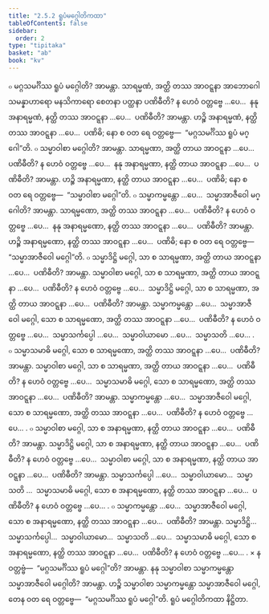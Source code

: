 ```yaml
---
title: "2.5.2 ရူပံမဂ္ဂေါတိကထာ"
tableOfContents: false
sidebar:
  order: 2
type: "tipitaka"
basket: "ab"
book: "kv"
---
```



<DynamicBreadcrumb />

<Division number="573" book="kv" e="ch" v="32" p="309">

<Paragraph number="1937" book="kv">
๐ မဂ္ဂသမင်္ဂိဿ ရူပံ မဂ္ဂေါတိ? အာမန္တာ. သာရမ္မဏံ, အတ္ထိ တဿ အာဝဋ္ဋနာ အာဘောဂေါ သမန္နာဟာရော မနသိကာရော စေတနာ ပတ္ထနာ ပဏိဓီတိ? န ဟေဝံ ဝတ္တဗ္ဗေ …ပေ…  နနု အနာရမ္မဏံ, နတ္ထိ တဿ အာဝဋ္ဋနာ …ပေ…  ပဏိဓီတိ? အာမန္တာ. ဟဉ္စိ အနာရမ္မဏံ, နတ္ထိ တဿ အာဝဋ္ဋနာ …ပေ…  ပဏိဓိ; နော စ ဝတ ရေ ဝတ္တဗ္ဗေ—  “မဂ္ဂသမင်္ဂိဿ ရူပံ မဂ္ဂေါ”တိ.
</Paragraph>

<Paragraph number="1938" book="kv">
๐ သမ္မာဝါစာ မဂ္ဂေါတိ? အာမန္တာ. သာရမ္မဏာ, အတ္ထိ တာယ အာဝဋ္ဋနာ …ပေ…  ပဏိဓီတိ? န ဟေဝံ ဝတ္တဗ္ဗေ …ပေ…  နနု အနာရမ္မဏာ, နတ္ထိ တာယ အာဝဋ္ဋနာ …ပေ…  ပဏိဓီတိ? အာမန္တာ. ဟဉ္စိ အနာရမ္မဏာ, နတ္ထိ တာယ အာဝဋ္ဋနာ …ပေ…  ပဏိဓိ; နော စ ဝတ ရေ ဝတ္တဗ္ဗေ—  “သမ္မာဝါစာ မဂ္ဂေါ”တိ.
</Paragraph>

<Paragraph number="1939" book="kv">
๐ သမ္မာကမ္မန္တော …ပေ…  သမ္မာအာဇီဝေါ မဂ္ဂေါတိ? အာမန္တာ. သာရမ္မဏော, အတ္ထိ တဿ အာဝဋ္ဋနာ …ပေ…  ပဏိဓီတိ? န ဟေဝံ ဝတ္တဗ္ဗေ …ပေ…  နနု အနာရမ္မဏော, နတ္ထိ တဿ အာဝဋ္ဋနာ …ပေ…  ပဏိဓီတိ? အာမန္တာ. ဟဉ္စိ အနာရမ္မဏော, နတ္ထိ တဿ အာဝဋ္ဋနာ …ပေ…  ပဏိဓိ; နော စ ဝတ ရေ ဝတ္တဗ္ဗေ—  “သမ္မာအာဇီဝေါ မဂ္ဂေါ”တိ.
</Paragraph>

</Division>
<Division number="574" book="kv" e="ch" v="32" p="310">

<Paragraph number="1940" book="kv">
๐ သမ္မာဒိဋ္ဌိ မဂ္ဂေါ, သာ စ သာရမ္မဏာ, အတ္ထိ တာယ အာဝဋ္ဋနာ …ပေ…  ပဏိဓီတိ? အာမန္တာ. သမ္မာဝါစာ မဂ္ဂေါ, သာ စ သာရမ္မဏာ, အတ္ထိ တာယ အာဝဋ္ဋနာ …ပေ…  ပဏိဓီတိ? န ဟေဝံ ဝတ္တဗ္ဗေ …ပေ…  သမ္မာဒိဋ္ဌိ မဂ္ဂေါ, သာ စ သာရမ္မဏာ, အတ္ထိ တာယ အာဝဋ္ဋနာ …ပေ…  ပဏိဓီတိ? အာမန္တာ. သမ္မာကမ္မန္တော …ပေ…  သမ္မာအာဇီဝေါ မဂ္ဂေါ, သော စ သာရမ္မဏော, အတ္ထိ တဿ အာဝဋ္ဋနာ …ပေ…  ပဏိဓီတိ? န ဟေဝံ ဝတ္တဗ္ဗေ …ပေ…  သမ္မာသင်္ကပ္ပေါ …ပေ…  သမ္မာဝါယာမော …ပေ…  သမ္မာသတိ …ပေ… .
</Paragraph>

<Paragraph number="1941" book="kv">
๐ သမ္မာသမာဓိ မဂ္ဂေါ, သော စ သာရမ္မဏော, အတ္ထိ တဿ အာဝဋ္ဋနာ …ပေ…  ပဏိဓီတိ? အာမန္တာ. သမ္မာဝါစာ မဂ္ဂေါ, သာ စ သာရမ္မဏာ, အတ္ထိ တာယ အာဝဋ္ဋနာ …ပေ…  ပဏိဓီတိ? န ဟေဝံ ဝတ္တဗ္ဗေ …ပေ…  သမ္မာသမာဓိ မဂ္ဂေါ, သော စ သာရမ္မဏော, အတ္ထိ တဿ အာဝဋ္ဋနာ …ပေ…  ပဏိဓီတိ? အာမန္တာ. သမ္မာကမ္မန္တော …ပေ…  သမ္မာအာဇီဝေါ မဂ္ဂေါ, သော စ သာရမ္မဏော, အတ္ထိ တဿ အာဝဋ္ဋနာ …ပေ…  ပဏိဓီတိ? န ဟေဝံ ဝတ္တဗ္ဗေ …ပေ… .
</Paragraph>

<Paragraph number="1942" book="kv">
๐ သမ္မာဝါစာ မဂ္ဂေါ, သာ စ အနာရမ္မဏာ, နတ္ထိ တာယ အာဝဋ္ဋနာ …ပေ…  ပဏိဓီတိ? အာမန္တာ. သမ္မာဒိဋ္ဌိ မဂ္ဂေါ, သာ စ အနာရမ္မဏာ, နတ္ထိ တာယ အာဝဋ္ဋနာ …ပေ…  ပဏိဓီတိ? န ဟေဝံ ဝတ္တဗ္ဗေ …ပေ…  သမ္မာဝါစာ မဂ္ဂေါ, သာ စ အနာရမ္မဏာ, နတ္ထိ တာယ အာဝဋ္ဋနာ …ပေ…  ပဏိဓီတိ? အာမန္တာ. သမ္မာသင်္ကပ္ပေါ …ပေ…  သမ္မာဝါယာမော…  သမ္မာသတိ …  သမ္မာသမာဓိ မဂ္ဂေါ, သော စ အနာရမ္မဏော, နတ္ထိ တဿ အာဝဋ္ဋနာ …ပေ…  ပဏိဓီတိ? န ဟေဝံ ဝတ္တဗ္ဗေ …ပေ… .
</Paragraph>

<Paragraph number="1943" book="kv">
๐ သမ္မာကမ္မန္တော …ပေ…  သမ္မာအာဇီဝေါ မဂ္ဂေါ, သော စ အနာရမ္မဏော, နတ္ထိ တဿ အာဝဋ္ဋနာ …ပေ…  ပဏိဓီတိ? အာမန္တာ. သမ္မာဒိဋ္ဌိ…  သမ္မာသင်္ကပ္ပေါ…  သမ္မာဝါယာမော…  သမ္မာသတိ …ပေ…  သမ္မာသမာဓိ မဂ္ဂေါ, သော စ အနာရမ္မဏော, နတ္ထိ တဿ အာဝဋ္ဋနာ …ပေ…  ပဏိဓီတိ? န ဟေဝံ ဝတ္တဗ္ဗေ …ပေ… .
</Paragraph>

</Division>
<Division number="575" book="kv" e="ch" v="32" p="311">

<Paragraph number="1944" book="kv">
× န ဝတ္တဗ္ဗံ—  “မဂ္ဂသမင်္ဂိဿ ရူပံ မဂ္ဂေါ”တိ? အာမန္တာ. နနု သမ္မာဝါစာ သမ္မာကမ္မန္တော သမ္မာအာဇီဝေါ မဂ္ဂေါတိ? အာမန္တာ. ဟဉ္စိ သမ္မာဝါစာ သမ္မာကမ္မန္တော သမ္မာအာဇီဝေါ မဂ္ဂေါ, တေန ဝတ ရေ ဝတ္တဗ္ဗေ—  “မဂ္ဂသမင်္ဂိဿ ရူပံ မဂ္ဂေါ”တိ.

</Paragraph>
</Division>

<Paragraph number="1945" type="center" book="kv">
ရူပံ မဂ္ဂေါတိကထာ နိဋ္ဌိတာ.
</Paragraph>